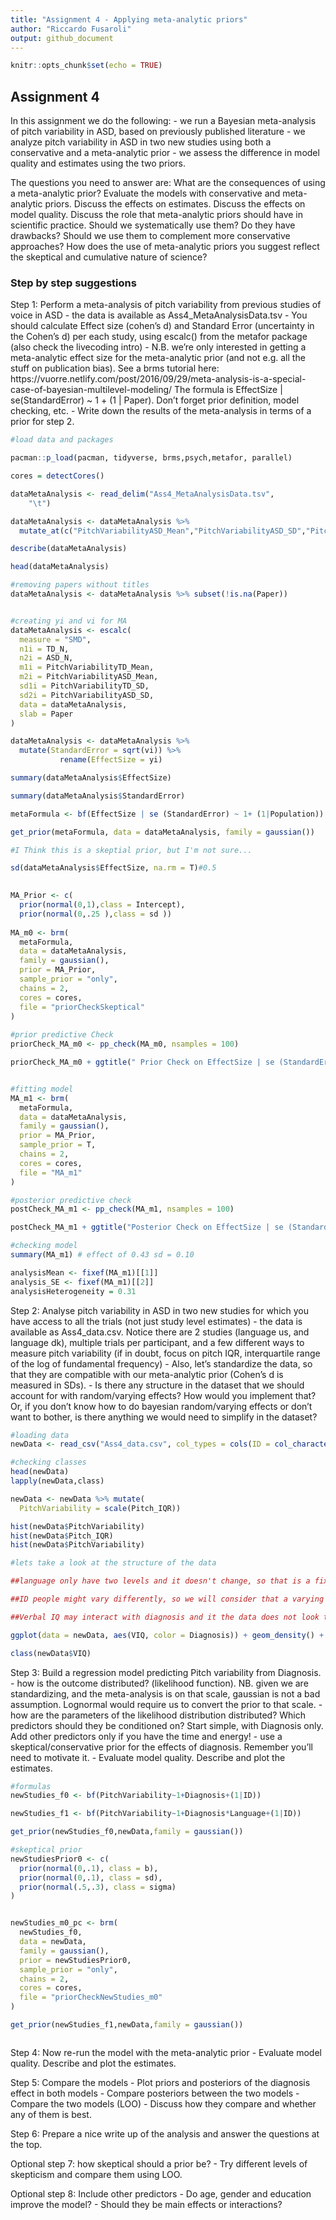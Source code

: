 ```yaml
---
title: "Assignment 4 - Applying meta-analytic priors"
author: "Riccardo Fusaroli"
output: github_document
---
```


```r
knitr::opts_chunk$set(echo = TRUE)
```

## Assignment 4

In this assignment we do the following:
- we run a Bayesian meta-analysis of pitch variability in ASD, based on previously published literature
- we analyze pitch variability in ASD in two new studies using both a conservative and a meta-analytic prior
- we assess the difference in model quality and estimates using the two priors.

The questions you need to answer are: What are the consequences of using a meta-analytic prior? Evaluate the models with conservative and meta-analytic priors. Discuss the effects on estimates. Discuss the effects on model quality. Discuss the role that meta-analytic priors should have in scientific practice. Should we systematically use them? Do they have drawbacks? Should we use them to complement more conservative approaches? How does the use of meta-analytic priors you suggest reflect the skeptical and cumulative nature of science?

### Step by step suggestions

Step 1: Perform a meta-analysis of pitch variability from previous studies of voice in ASD
- the data is available as Ass4_MetaAnalysisData.tsv
- You should calculate Effect size (cohen's d) and Standard Error (uncertainty in the Cohen's d) per each study, using escalc() from the metafor package (also check the livecoding intro)
- N.B. we're only interested in getting a meta-analytic effect size for the meta-analytic prior (and not e.g. all the stuff on publication bias). See a brms tutorial here: https://vuorre.netlify.com/post/2016/09/29/meta-analysis-is-a-special-case-of-bayesian-multilevel-modeling/ The formula is EffectSize | se(StandardError) ~ 1 + (1 | Paper). Don't forget prior definition, model checking, etc.
- Write down the results of the meta-analysis in terms of a prior for step 2.

```r

#load data and packages

pacman::p_load(pacman, tidyverse, brms,psych,metafor, parallel)

cores = detectCores()

dataMetaAnalysis <- read_delim("Ass4_MetaAnalysisData.tsv", 
    "\t")

dataMetaAnalysis <- dataMetaAnalysis %>% 
  mutate_at(c("PitchVariabilityASD_Mean","PitchVariabilityASD_SD","PitchVariabilityTD_Mean","PitchVariabilityTD_SD"),as.numeric)

describe(dataMetaAnalysis)

head(dataMetaAnalysis)

#removing papers without titles
dataMetaAnalysis <- dataMetaAnalysis %>% subset(!is.na(Paper))


#creating yi and vi for MA
dataMetaAnalysis <- escalc(
  measure = "SMD",
  n1i = TD_N,
  n2i = ASD_N,
  m1i = PitchVariabilityTD_Mean,
  m2i = PitchVariabilityASD_Mean,
  sd1i = PitchVariabilityTD_SD,
  sd2i = PitchVariabilityASD_SD,
  data = dataMetaAnalysis,
  slab = Paper
) 

dataMetaAnalysis <- dataMetaAnalysis %>%
  mutate(StandardError = sqrt(vi)) %>% 
           rename(EffectSize = yi)

summary(dataMetaAnalysis$EffectSize)

summary(dataMetaAnalysis$StandardError) 

metaFormula <- bf(EffectSize | se (StandardError) ~ 1+ (1|Population))

get_prior(metaFormula, data = dataMetaAnalysis, family = gaussian())

#I Think this is a skeptial prior, but I'm not sure...

sd(dataMetaAnalysis$EffectSize, na.rm = T)#0.5
 

MA_Prior <- c(
  prior(normal(0,1),class = Intercept),
  prior(normal(0,.25 ),class = sd ))
  
MA_m0 <- brm(
  metaFormula,
  data = dataMetaAnalysis,
  family = gaussian(),
  prior = MA_Prior,
  sample_prior = "only",
  chains = 2,
  cores = cores,
  file = "priorCheckSkeptical"
)
 
#prior predictive Check
priorCheck_MA_m0 <- pp_check(MA_m0, nsamples = 100)

priorCheck_MA_m0 + ggtitle(" Prior Check on EffectSize | se (StandardError) ~ 1+ (1|Population)")


#fitting model
MA_m1 <- brm(
  metaFormula,
  data = dataMetaAnalysis,
  family = gaussian(),
  prior = MA_Prior,
  sample_prior = T,
  chains = 2,
  cores = cores,
  file = "MA_m1"
)

#posterior predictive check
postCheck_MA_m1 <- pp_check(MA_m1, nsamples = 100)

postCheck_MA_m1 + ggtitle("Posterior Check on EffectSize | se (StandardError) ~ 1+ (1|Population) ")

#checking model
summary(MA_m1) # effect of 0.43 sd = 0.10

analysisMean <- fixef(MA_m1)[[1]]
analysis_SE <- fixef(MA_m1)[[2]]
analysisHeterogeneity = 0.31

```


Step 2: Analyse pitch variability in ASD in two new studies for which you have access to all the trials (not just study level estimates)
- the data is available as Ass4_data.csv. Notice there are 2 studies (language us, and language dk), multiple trials per participant, and a few different ways to measure pitch variability (if in doubt, focus on pitch IQR, interquartile range of the log of fundamental frequency)
- Also, let's standardize the data, so that they are compatible with our meta-analytic prior (Cohen's d is measured in SDs).
- Is there any structure in the dataset that we should account for with random/varying effects? How would you implement that? Or, if you don't know how to do bayesian random/varying effects or don't want to bother, is there anything we would need to simplify in the dataset?

```r
#loading data
newData <- read_csv("Ass4_data.csv", col_types = cols(ID = col_character()))

#checking classes
head(newData)
lapply(newData,class)

newData <- newData %>% mutate(
  PitchVariability = scale(Pitch_IQR))

hist(newData$PitchVariability)
hist(newData$Pitch_IQR)
hist(newData$PitchVariability)

#lets take a look at the structure of the data

##language only have two levels and it doesn't change, so that is a fixed effect.

##ID people might vary differently, so we will consider that a varying effect

##Verbal IQ may interact with diagnosis and it the data does not look too skewed to cause trouble

ggplot(data = newData, aes(VIQ, color = Diagnosis)) + geom_density() + ggtitle("Distribution of Verbal IQ") + facet_wrap(.~ID)

class(newData$VIQ)


```


Step 3: Build a regression model predicting Pitch variability from Diagnosis.
- how is the outcome distributed? (likelihood function). NB. given we are standardizing, and the meta-analysis is on that scale, gaussian is not a bad assumption. Lognormal would require us to convert the prior to that scale.
- how are the parameters of the likelihood distribution distributed? Which predictors should they be conditioned on? Start simple, with Diagnosis only. Add other predictors only if you have the time and energy!
- use a skeptical/conservative prior for the effects of diagnosis. Remember you'll need to motivate it.
- Evaluate model quality. Describe and plot the estimates. 

```r

#formulas
newStudies_f0 <- bf(PitchVariability~1+Diagnosis+(1|ID))

newStudies_f1 <- bf(PitchVariability~1+Diagnosis*Language+(1|ID))

get_prior(newStudies_f0,newData,family = gaussian()) 

#skeptical prior
newStudiesPrior0 <- c(
  prior(normal(0,.1), class = b),
  prior(normal(0,.1), class = sd),
  prior(normal(.5,.3), class = sigma)
)


newStudies_m0_pc <- brm(
  newStudies_f0,
  data = newData,
  family = gaussian(),
  prior = newStudiesPrior0,
  sample_prior = "only",
  chains = 2,
  cores = cores,
  file = "priorCheckNewStudies_m0"
)

get_prior(newStudies_f1,newData,family = gaussian()) 



```


Step 4: Now re-run the model with the meta-analytic prior
- Evaluate model quality. Describe and plot the estimates. 

Step 5: Compare the models
- Plot priors and posteriors of the diagnosis effect in both models
- Compare posteriors between the two models
- Compare the two models (LOO)
- Discuss how they compare and whether any of them is best.

Step 6: Prepare a nice write up of the analysis and answer the questions at the top.

Optional step 7: how skeptical should a prior be?
- Try different levels of skepticism and compare them using LOO.

Optional step 8: Include other predictors
- Do age, gender and education improve the model?
- Should they be main effects or interactions?
